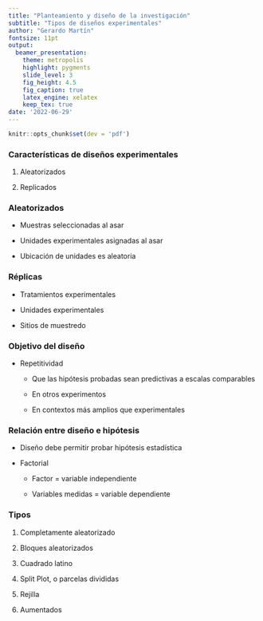 ```yaml
---
title: "Planteamiento y diseño de la investigación"
subtitle: "Tipos de diseños experimentales"
author: "Gerardo Martín"
fontsize: 11pt
output:
  beamer_presentation:
    theme: metropolis
    highlight: pygments
    slide_level: 3
    fig_height: 4.5
    fig_caption: true
    latex_engine: xelatex
    keep_tex: true
date: '2022-06-29'
---
```


```r
knitr::opts_chunk$set(dev = 'pdf')
```

### Características de diseños experimentales

1. Aleatorizados

2. Replicados

### Aleatorizados

- Muestras seleccionadas al asar

- Unidades experimentales asignadas al asar

- Ubicación de unidades es aleatoria

### Réplicas

- Tratamientos experimentales

- Unidades experimentales

- Sitios de muestredo

### Objetivo del diseño

- Repetitividad

    - Que las hipótesis probadas sean predictivas a escalas comparables
    
    - En otros experimentos
    
    - En contextos más amplios que experimentales
    
### Relación entre diseño e hipótesis

- Diseño debe permitir probar hipótesis estadística

- Factorial

    - Factor = variable independiente
    
    - Variables medidas = variable dependiente

### Tipos

1. Completamente aleatorizado

2. Bloques aleatorizados

3. Cuadrado latino

4. Split Plot, o parcelas divididas

5. Rejilla

6. Aumentados
